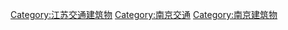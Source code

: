 [[Category:江苏交通建筑物|Category:江苏交通建筑物]]
[[Category:南京交通|Category:南京交通]]
[[Category:南京建筑物|Category:南京建筑物]]